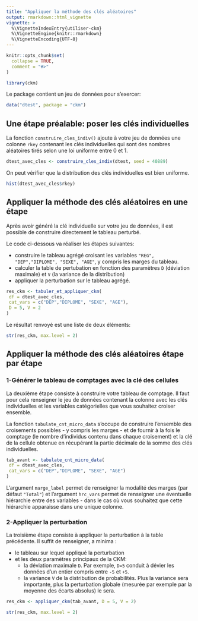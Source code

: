 ```yaml
---
title: "Appliquer la méthode des clés aléatoires"
output: rmarkdown::html_vignette
vignette: >
  %\VignetteIndexEntry{utiliser-ckm}
  %\VignetteEngine{knitr::rmarkdown}
  %\VignetteEncoding{UTF-8}
---
```


```r
knitr::opts_chunk$set(
  collapse = TRUE,
  comment = "#>"
)
```

```r
library(ckm)
```

Le package contient un jeu de données pour s'exercer:
```r
data("dtest", package = "ckm")
```

## Une étape préalable: poser les clés individuelles

La fonction `construire_cles_indiv()` ajoute à votre jeu de données 
une colonne `rkey` contenant les clés individuelles qui sont des nombres 
aléatoires tirés selon une loi uniforme entre 0 et 1.

```r
dtest_avec_cles <- construire_cles_indiv(dtest, seed = 40889)
```

On peut vérifier que la distribution des clés individuelles est bien uniforme.

```r
hist(dtest_avec_cles$rkey)
```

## Appliquer la méthode des clés aléatoires en une étape

Après avoir généré la clé individuelle sur votre jeu de données, il est possible
de construire directement le tableau perturbé.

Le code ci-dessous va réaliser les étapes suivantes:

- construire le tableau agrégé croisant les variables 
`"REG", "DEP","DIPLOME", "SEXE", "AGE"`, y compris les marges du tableau.
- calculer la table de pertubation en fonction des paramètres `D` (déviation 
maximale) et `V` (la variance de la distribution)
- appliquer la perturbation sur le tableau agrégé.

```r
res_ckm <- tabuler_et_appliquer_ckm(
 df = dtest_avec_cles,
 cat_vars = c("DEP","DIPLOME", "SEXE", "AGE"),
 D = 5, V = 2
)
```

Le résultat renvoyé est une liste de deux éléments:

```r
str(res_ckm, max.level = 2)
```


## Appliquer la méthode des clés aléatoires étape par étape

### 1-Générer le tableau de comptages avec la clé des cellules

La deuxième étape consiste à construire votre tableau de comptage. Il faut 
pour cela renseigner le jeu de données contenant la colonne avec les clés 
individuelles et les variables catégorielles que vous souhaitez croiser 
ensemble.

La fonction `tabulate_cnt_micro_data` s'occupe de construire l'ensemble 
des croisements possibles - y compris les marges - et de fournir à la fois 
le comptage (le nombre d'individus contenu dans chaque croisement) et la clé de la 
cellule obtenue en récupérant la partie décimale de la somme des clés individuelles.


```r
tab_avant <- tabulate_cnt_micro_data(
 df = dtest_avec_cles,
 cat_vars = c("DEP","DIPLOME", "SEXE", "AGE")
)
```

L'argument `marge_label` permet de renseigner la modalité des marges (par défaut `"Total"`) et 
l'argument `hrc_vars` permet de renseigner une éventuelle hiérarchie entre des 
variables - dans le cas où vous souhaitez que cette hiérarchie apparaisse dans 
une unique colonne.

### 2-Appliquer la perturbation

La troisième étape consiste à appliquer la perturbation à la table précédente. 
Il suffit de renseigner, a minima :

- le tableau sur lequel appliqué la perturbation
- et les deux paramètres principaux de la CKM:
  - la déviation maximale `D`. Par exemple,  `D=5` conduit à dévier les données 
  d'un entier compris entre `-5` et `+5`.
  - la variance `V` de la distribution de probabilités. Plus la variance sera 
  importante, plus la perturbation globale (mesurée par exemple par la moyenne 
  des écarts absolus) le sera.

```r
res_ckm <- appliquer_ckm(tab_avant, D = 5, V = 2)
```

```r
str(res_ckm, max.level = 2)
```

